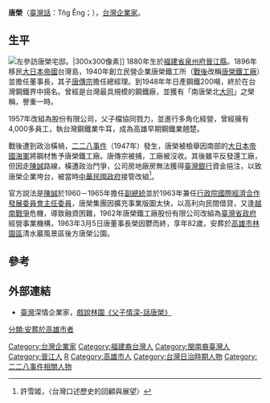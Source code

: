 {{Otheruses|唐營|subject=台灣企業家|other=日語新字體作「{{lang|ja|唐栄}}」的琉球地方別稱}}{{Infobox_Person
| name = 唐榮
|image=Tng Eng.jpg
|box_width= 
|occupation= 企業家
| period = 20世紀前半
|birth_name=
| other_names =
| Sex = 男
|birth_date= {{birth date|1880|11|26}}
|birth_place= {{QING|福建省}}[[泉州府|泉州府]][[晉江縣|晉江縣]]
|death_date= {{death date and age|1963|3|5|1880|11|26}}
|death_place= {{ROC|臺灣省}}[[高雄縣|高雄縣]]（今[[高雄市|高雄市]]）
| nationality = {{QING}}→{{EOJ}}→{{ROC}}
| residence =
| party = 
| religion =
| spouse = 
| relatives =兒子[[唐傳宗|唐傳宗]]
|education=
| past = 唐榮鐵工所董事長
| work = 
|awards=
}}
'''唐榮'''（[[臺灣話|臺灣話]]：Tn̂g Êng；{{bd|1880年|11月26日|1963年|3月5日|catIdx=T}}），[[台灣|台灣]][[企業家|企業家]]。

== 生平 ==
[[File:澎湖縣議會考察團參訪唐榮宅邸（1951）.jpg|左]]參訪唐榮宅邸。|300x300像素]]
1880年生於[[福建省_(清)|福建省]][[泉州府|泉州府]][[晉江縣|晉江縣]]。1896年移民[[大日本帝國|大日本帝國]]台灣島，1940年創立民營企業唐榮鐵工所（[[台灣戰後時期|戰後]]改稱[[唐榮鐵工廠|唐榮鐵工廠]]）並擔任董事長，其子[[唐傳宗|唐傳宗]]擔任總經理。到1948年年日產鋼鐵200噸，終於在台灣鋼鐵界中揚名。曾經是台灣最具規模的鋼鐵廠，並獲有「南唐榮北[[大同公司|大同]]」之榮稱，譽重一時。

1957年改組為股份有限公司，父子檔協同戮力，並進行多角化經營，曾經擁有4,000多員工，執台灣鋼鐵業牛耳，成為高雄早期鋼鐵業翹楚。

戰後遭到政治橫禍，[[二二八事件|二二八事件]]（1947年）發生，唐榮被檢舉因南部的[[大日本帝國海軍|大日本帝國海軍]]將鋼材售予唐榮鐵工廠。唐傳宗被捕，工廠被沒收。其後雖平反發還工廠，但因走[[陳誠|陳誠]]路線，橫遭政治鬥爭，公司房地廠房無法獲得[[臺灣銀行|臺灣銀行]]資金挹注，以致唐榮企業垮台，被當時[[中華民國政府|中華民國政府]]接管改組<ref>許雪姬，〈台灣口述歷史的回顧與展望〉</ref>。

官方說法是[[陳誠|陳誠]]於1960－1965年擔任[[中華民國副總統|副總統]]並於1963年兼任[[行政院經建會|行政院國際經濟合作發展委員會]][[主任委員|主任委員]]，唐榮集團因擴充事業版圖太快，以高利向民間借貸，又逢[[越南戰爭|越南戰爭]]危機，導致融資困難，1962年唐榮鐵工廠股份有限公司改組為[[臺灣省政府|臺灣省政府]]經營事業機構，1963年3月5日唐董事長榮因鬱而終，享年82歲，安葬於[[高雄市|高雄市]][[林園區|林園區]]清水巖風景區後方唐榮公園。

== 參考 ==
{{reflist}}

== 外部連結 ==
*[[臺灣|臺灣]]深情企業家，[https://web.archive.org/web/20190507162954/http://jim1424.myweb.hinet.net/saylinyuan/saylinyuan.files/39.doc 戲說林園《父子情深-話唐榮》]


[[Category:台灣企業家|Category:台灣企業家]]
[[Category:福建裔台灣人|Category:福建裔台灣人]]
[[Category:閩南裔臺灣人|Category:閩南裔臺灣人]]
[[Category:晉江人|Category:晉江人]]
[[Category:唐姓|R]]
[[Category:高雄市人|Category:高雄市人]]
[[分類:安葬於高雄市者|分類:安葬於高雄市者]]
[[Category:台灣日治時期人物|Category:台灣日治時期人物]]
[[Category:二二八事件相關人物|Category:二二八事件相關人物]]
